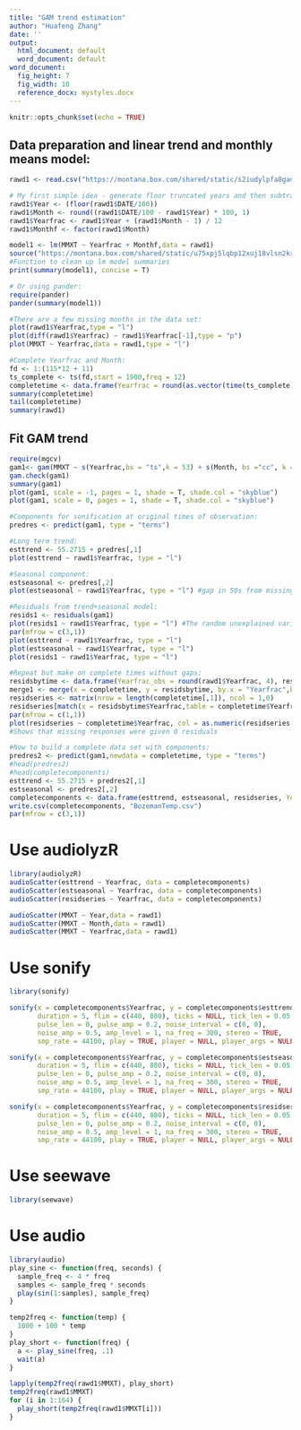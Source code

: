 ```yaml
---
title: "GAM trend estimation"
author: "Huafeng Zhang"
date: ''
output:
  html_document: default
  word_document: default
word_document:
  fig_height: 7
  fig_width: 10
  reference_docx: mystyles.docx
---
```


```r
knitr::opts_chunk$set(echo = TRUE)
```

## Data preparation and linear trend and monthly means model:


```r

rawd1 <- read.csv("https://montana.box.com/shared/static/s2iudylpfa8gadsnezm7utov2tu9br6l.csv", header= T)

# My first simple idea - generate floor truncated years and then subtract
rawd1$Year <- (floor(rawd1$DATE/100))
rawd1$Month <- round((rawd1$DATE/100 - rawd1$Year) * 100, 1)
rawd1$Yearfrac <- rawd1$Year + (rawd1$Month - 1) / 12
rawd1$Monthf <- factor(rawd1$Month)

model1 <- lm(MMXT ~ Yearfrac + Monthf,data = rawd1)
source("https://montana.box.com/shared/static/u75xpj5lqbp12xuj18vlsn2krrldr9s7.r") 
#Function to clean up lm model summaries
print(summary(model1), concise = T)

# Or using pander:
require(pander)
pander(summary(model1))

#There are a few missing months in the data set:
plot(rawd1$Yearfrac,type = "l")
plot(diff(rawd1$Yearfrac) ~ rawd1$Yearfrac[-1],type = "p")
plot(MMXT ~ Yearfrac,data = rawd1,type = "l")

#Complete Yearfrac and Month:
fd <- 1:(115*12 + 11)
ts_complete <- ts(fd,start = 1900,freq = 12)
completetime <- data.frame(Yearfrac = round(as.vector(time(ts_complete)), 4),Month = as.vector(cycle(ts_complete)))
summary(completetime)
tail(completetime)
summary(rawd1)
```

## Fit GAM trend
```r
require(mgcv)
gam1<- gam(MMXT ~ s(Yearfrac,bs = "ts",k = 53) + s(Month, bs ="cc", k = 12), data = rawd1)
gam.check(gam1)
summary(gam1)
plot(gam1, scale = -1, pages = 1, shade = T, shade.col = "skyblue")
plot(gam1, scale = 0, pages = 1, shade = T, shade.col = "skyblue")

#Components for sonification at original times of observation:
predres <- predict(gam1, type = "terms")

#Long term trend:
esttrend <- 55.2715 + predres[,1]
plot(esttrend ~ rawd1$Yearfrac, type = "l")

#Seasonal component:
estseasonal <- predres[,2]
plot(estseasonal ~ rawd1$Yearfrac, type = "l") #gap in 50s from missing data...

#Residuals from trend+seasonal model:
resids1 <- residuals(gam1)
plot(resids1 ~ rawd1$Yearfrac, type = "l") #The random unexplained variation in the mean monthly maximum temperatures
par(mfrow = c(3,1))
plot(esttrend ~ rawd1$Yearfrac, type = "l")
plot(estseasonal ~ rawd1$Yearfrac, type = "l") 
plot(resids1 ~ rawd1$Yearfrac, type = "l")

#Repeat but make on complete times without gaps:
residsbytime <- data.frame(Yearfrac_obs = round(rawd1$Yearfrac, 4), resids1)
merge1 <- merge(x = completetime, y = residsbytime, by.x = "Yearfrac",by.y = "Yearfrac_obs")
residseries <- matrix(nrow = length(completetime[,1]), ncol = 1,0)
residseries[match(x = residsbytime$Yearfrac,table = completetime$Yearfrac)] <- residsbytime$resids1
par(mfrow = c(1,1))
plot(residseries ~ completetime$Yearfrac, col = as.numeric(residseries == 0) + 1) 
#Shows that missing responses were given 0 residuals

#Now to build a complete data set with components:
predres2 <- predict(gam1,newdata = completetime, type = "terms")
#head(predres2)
#head(completecomponents)
esttrend <- 55.2715 + predres2[,1]
estseasonal <- predres2[,2]
completecomponents <- data.frame(esttrend, estseasonal, residseries, Yearfrac = completetime$Yearfrac)
write.csv(completecomponents, "BozemanTemp.csv")
par(mfrow = c(3,1))
```

# Use audiolyzR
```r
library(audiolyzR)
audioScatter(esttrend ~ Yearfrac, data = completecomponents)
audioScatter(estseasonal ~ Yearfrac, data = completecomponents) 
audioScatter(residseries ~ Yearfrac, data = completecomponents)

audioScatter(MMXT ~ Year,data = rawd1)
audioScatter(MMXT ~ Month,data = rawd1)
audioScatter(MMXT ~ Yearfrac,data = rawd1)
```

# Use sonify
```r
library(sonify)

sonify(x = completecomponents$Yearfrac, y = completecomponents$esttrend, waveform ="sine", interpolation ="spline",
       duration = 5, flim = c(440, 880), ticks = NULL, tick_len = 0.05,
       pulse_len = 0, pulse_amp = 0.2, noise_interval = c(0, 0),
       noise_amp = 0.5, amp_level = 1, na_freq = 300, stereo = TRUE,
       smp_rate = 44100, play = TRUE, player = NULL, player_args = NULL)

sonify(x = completecomponents$Yearfrac, y = completecomponents$estseasonal, waveform ="sine", interpolation ="spline",
       duration = 5, flim = c(440, 880), ticks = NULL, tick_len = 0.05,
       pulse_len = 0, pulse_amp = 0.2, noise_interval = c(0, 0),
       noise_amp = 0.5, amp_level = 1, na_freq = 300, stereo = TRUE,
       smp_rate = 44100, play = TRUE, player = NULL, player_args = NULL)

sonify(x = completecomponents$Yearfrac, y = completecomponents$residseries, waveform ="sine", interpolation ="spline",
       duration = 5, flim = c(440, 880), ticks = NULL, tick_len = 0.05,
       pulse_len = 0, pulse_amp = 0.2, noise_interval = c(0, 0),
       noise_amp = 0.5, amp_level = 1, na_freq = 300, stereo = TRUE,
       smp_rate = 44100, play = TRUE, player = NULL, player_args = NULL)

```

# Use seewave
```r
library(seewave)
```

# Use audio
```r
library(audio)
play_sine <- function(freq, seconds) {
  sample_freq <- 4 * freq
  samples <- sample_freq * seconds
  play(sin(1:samples), sample_freq)
}

temp2freq <- function(temp) {
  1000 + 100 * temp
}
play_short <- function(freq) {
  a <- play_sine(freq, .1)
  wait(a)
}

lapply(temp2freq(rawd1$MMXT), play_short)
temp2freq(rawd1$MMXT)
for (i in 1:164) {
  play_short(temp2freq(rawd1$MMXT[i]))
}
```




